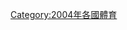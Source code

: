 {{year by category
| m = 2
| c = 0
| d = 0
| y = 4
| cat     = 日本體育
| sortkey = 體育
| parent  = 各年日本体育
| subcat  = 2004年日本
}}

[[Category:2004年各國體育|Category:2004年各國體育]]